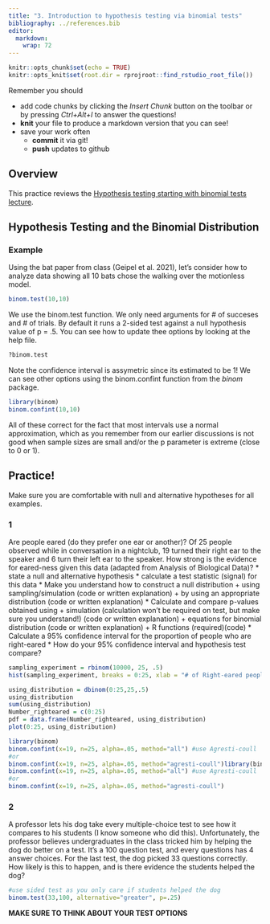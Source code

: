 ```yaml
---
title: "3. Introduction to hypothesis testing via binomial tests"
bibliography: ../references.bib
editor: 
  markdown: 
    wrap: 72
---
```


<!-- COMMENT NOT SHOW IN ANY OUTPUT: Code chunk below sets overall defaults for .qmd file; these inlcude showing output by default and looking for files relative to .Rpoj file, not .qmd file, which makes putting filesin different folders easier  -->

```r
knitr::opts_chunk$set(echo = TRUE)
knitr::opts_knit$set(root.dir = rprojroot::find_rstudio_root_file())
```

Remember you should

-   add code chunks by clicking the *Insert Chunk* button on the toolbar
    or by pressing *Ctrl+Alt+I* to answer the questions!
-   **knit** your file to produce a markdown version that you can see!
-   save your work often
    -   **commit** it via git!
    -   **push** updates to github

## Overview

This practice reviews the [Hypothesis testing starting with binomial
tests lecture](../chapters/Binomial.qmd).

## Hypothesis Testing and the Binomial Distribution

### Example

Using the bat paper from class (Geipel et al. 2021), let's consider how
to analyze data showing all 10 bats chose the walking over the
motionless model.

```r
binom.test(10,10)
```

We use the binom.test function. We only need arguments for \# of
succeses and \# of trials. By default it runs a 2-sided test against a
null hypothesis value of p = .5. You can see how to update thee options
by looking at the help file.

```r
?binom.test
```

Note the confidence interval is assymetric since its estimated to be 1!
We can see other options using the binom.confint function from the
*binom* package.

```r
library(binom)
binom.confint(10,10)
```

All of these correct for the fact that most intervals use a normal
approximation, which as you remember from our earlier discussions is not
good when sample sizes are small and/or the p parameter is extreme
(close to 0 or 1).

## Practice!

Make sure you are comfortable with null and alternative hypotheses for
all examples.

### 1

Are people eared (do they prefer one ear or another)? Of 25 people
observed while in conversation in a nightclub, 19 turned their right ear
to the speaker and 6 turn their left ear to the speaker. How strong is
the evidence for eared-ness given this data (adapted from Analysis of
Biological Data)? \* state a null and alternative hypothesis \*
calculate a test statistic (signal) for this data \* Make you understand
how to construct a null distribution + using sampling/simulation (code
or written explanation) + by using an appropriate distribution (code or
written explanation) \* Calculate and compare p-values obtained using +
simulation (calculation won’t be required on test, but make sure you
understand!) (code or written explanation) + equations for binomial
distribution (code or written explanation) + R functions
(required)(code) \* Calculate a 95% confidence interval for the
proportion of people who are right-eared \* How do your 95% confidence
interval and hypothesis test compare?
```r
sampling_experiment = rbinom(10000, 25, .5)
hist(sampling_experiment, breaks = 0:25, xlab = "# of Right-eared people out of 25", ylab = "Probability of being drawn \n from population of p = 0.5", cex.main = 2, cex.axis = 1.5, cex.lab = 2)
```
```r
using_distribution = dbinom(0:25,25,.5)
using_distribution
sum(using_distribution)
Number_righteared = c(0:25)
pdf = data.frame(Number_righteared, using_distribution)
plot(0:25, using_distribution)
```
```r
library(binom)
binom.confint(x=19, n=25, alpha=.05, method="all") #use Agresti-coull 
#or
binom.confint(x=19, n=25, alpha=.05, method="agresti-coull")library(binom)
binom.confint(x=19, n=25, alpha=.05, method="all") #use Agresti-coull 
#or
binom.confint(x=19, n=25, alpha=.05, method="agresti-coull")
```


### 2

A professor lets his dog take every multiple-choice test to see how it
compares to his students (I know someone who did this). Unfortunately,
the professor believes undergraduates in the class tricked him by
helping the dog do better on a test. It’s a 100 question test, and every
questions has 4 answer choices. For the last test, the dog picked 33
questions correctly. How likely is this to happen, and is there evidence
the students helped the dog?

```r
#use sided test as you only care if students helped the dog
binom.test(33,100, alternative="greater", p=.25)
```


**MAKE SURE TO THINK ABOUT YOUR TEST OPTIONS**
